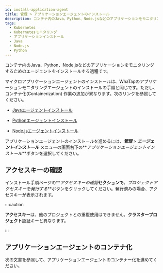 ```yaml
---
id: install-application-agent
title: 管理 > アプリケーションエージェントのインストール
description: コンテナ内のJava、Python、Node.jsなどのアプリケーションをモニタリングするためのエージェントをインストールする過程です。
tags:
  - Kubernetes
  - Kubernetesモニタリング
  - アプリケーションインストール
  - Java
  - Node.js
  - Python
---
```



コンテナ内のJava、Python、Node.jsなどのアプリケーションをモニタリングするためのエージェントをインストールする過程です。

マイクロアプリケーションエージェントのインストールは、WhaTapのアプリケーションモニタリングエージェントのインストールの手順と同じです。ただし、コンテナ化(Containerization) 作業の追加が異なります。次のリンクを参照してください。

-   [Javaエージェントインストール](https://docs.whatap.io/java/install-agent)

-   [Pythonエージェントインストール](https://docs.whatap.io/python/install-agent)

-   [Node.jsエージェントインストール](https://docs.whatap.io/nodejs/install-agent)

アプリケーションエージェントのインストールを進めるには、**_管理_** > **_エージェントインストール_** メニューの画面右下の**_アプリケーションエージェントインストール_**ボタンを選択してください。

<ImgLang img='k8s-agent2application.png' desc='アプリケーションエージェントのインストール' />

## アクセスキーの確認

<ImgLang img='k8s-application-accesskey.png' desc='アクセスキーの確認' />

インストール手順ページの**_アクセスキーの確認_**セクションで、**_プロジェクトアクセスキーを発行する_**ボタンをクリックしてください。発行済みの場合、アクセスキーが表示されます。

:::caution

**アクセスキー**は、他のプロジェクトとの重複使用はできません。**クラスタープロジェクト**認証キーと異なります。

:::

## アプリケーションエージェントのコンテナ化

次の文書を参照して、アプリケーションエージェントのコンテナー化を進めてください。


<DocCardList/>
